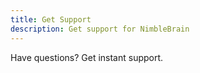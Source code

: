 ```yaml
---
title: Get Support
description: Get support for NimbleBrain
---
```



Have questions? Get instant support.

<CardGrid>
  <LinkCard
    title="Email"
    description="Get support via email"
    href="mailto:contact@nimblebrain.ai"
  />
  <LinkCard
    title="Slack Community"
    description="Get instant support from our community on Slack"
    href="https://join.slack.com/t/nimblebrain-users/shared_invite/zt-2ti922w0y-0J22VV3TX5LNJ2koIdt31w"
  />
</CardGrid>
